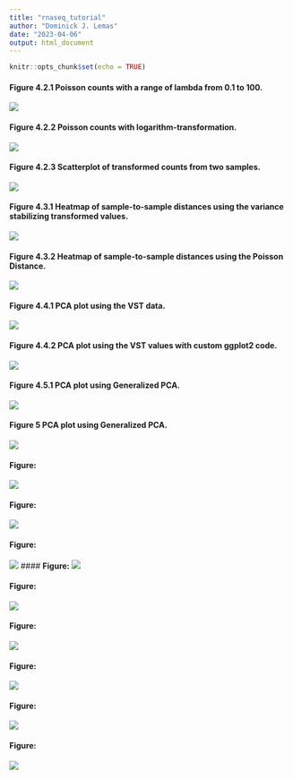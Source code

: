 ```yaml
---
title: "rnaseq_tutorial"
author: "Dominick J. Lemas"
date: "2023-04-06"
output: html_document
---
```


```r
knitr::opts_chunk$set(echo = TRUE)
```

#### Figure 4.2.1  Poisson counts with a range of lambda from 0.1 to 100. 

![](meanSdPlot_v1.png)



#### Figure 4.2.2  Poisson counts with logarithm-transformation.  

![](meanSdPlot_v2.png)

#### Figure 4.2.3  Scatterplot of transformed counts from two samples.  

![](ggplot_v1.png)

#### Figure 4.3.1  Heatmap of sample-to-sample distances using the variance stabilizing transformed values.
![](pheatmap_v1.png)

#### Figure 4.3.2  Heatmap of sample-to-sample distances using the Poisson Distance.


![](pheatmap_v2.png)

#### Figure 4.4.1  PCA plot using the VST data.

![](pcaplot_v1.png)

#### Figure 4.4.2  PCA plot using the VST values with custom ggplot2 code.

![](ggplot_v2.png)

#### Figure 4.5.1  PCA plot using Generalized PCA.

![](ggplot_v3.png)


#### Figure 5  PCA plot using Generalized PCA.

![](ggplot_v4.png)



#### __Figure: __
![](ggplot_v6.png)

#### __Figure: __
![](ggplot_v7.png)

#### __Figure: __
![](plotMA_v2.png)
#### __Figure: __
![](plotMA_v3.png)

#### __Figure: __
![](hist_v1.png)

#### __Figure: __
![](pheatmap_v3.png)

#### __Figure: __
![](barplot_v1.png)

#### __Figure: __
![](ggplot_v8.png)

#### __Figure: __
![](plotTracks_v1.png)